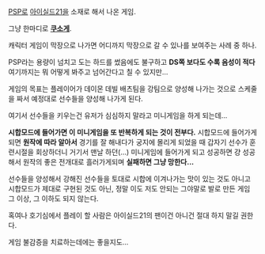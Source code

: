 [[PSP]]로 [[아이실드21]]을 소재로 해서 나온 게임.

그냥 한마디로 '''[[쿠소게]]'''.

캐릭터 게임이 막장으로 나가면 어디까지 막장으로 갈 수 있나를 보여주는 사례 중 하나.

PSP라는 용량이 넘치고 도는 하드를 썼음에도 불구하고
'''DS쪽 보다도 수록 음성이 적다'''
여기까지는 뭐 어떻게 봐주고 넘어간다고 칠 수 있지만...

게임의 목표는 플레이어가 데이몬 데빌 배츠팀을 강팀으로 양성해 나가는 것으로 스케줄을 짜서 예정대로 선수들을 양성해 나가게 된다.

여기서 선수들을 키우는건 유저가 심심하지 말라고 미니게임을 하게 되는데...

'''시합모드에 들어가면 이 미니게임을 또 반복하게 되는 것이 전부다.'''
시합모드에 들어가게 되면 '''원작에 따라 알아서''' 경기를 잘 해내다가 궁지에 몰리게 되었을 때 갑자기 선수가 훈련시절을 회상하더니 거기서 맨날 하던(...) 미니게임에 들어가게 되고 성공하면 걍 성공해서 원작의 좋은 전개대로 흘러가게되며 '''실패하면 그냥 망한다...'''

선수들을 양성해서 강해진 선수들을 토대로 시합에 이겨나가는 맛이 있는 것도 아니고 시합모드가 제대로 구현된 것도 아닌, 정말 이도 저도 안되는 그야말로 발로 만든 게임 그 이상, 그 이하도 되지 않는다.

혹여나 호기심에서 플레이 할 사람은 아이실드21의 팬이건 아니건 절대 하지 말길 권한다.

게임 불감증을 치료하는데에는 좋을지도...
